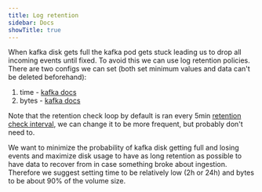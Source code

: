 ```yaml
---
title: Log retention
sidebar: Docs
showTitle: true
---
```


When kafka disk gets full the kafka pod gets stuck leading us to drop all incoming events until fixed. To avoid this we can use log retention policies. There are two configs we can set (both set minimum values and data can't be deleted beforehand):

1. time - [kafka docs](https://kafka.apache.org/documentation/#topicconfigs_local.retention.ms)
2. bytes - [kafka docs](https://kafka.apache.org/documentation/#topicconfigs_local.retention.bytes)

Note that the retention check loop by default is ran every 5min [retention check interval](https://kafka.apache.org/documentation/#brokerconfigs_log.retention.check.interval.ms), we can change it to be more frequent, but probably don't need to.

We want to minimize the probability of kafka disk getting full and losing events and maximize disk usage to have as long retention as possible to have data to recover from in case something broke about ingestion. Therefore we suggest setting time to be relatively low (2h or 24h) and bytes to be about 90% of the volume size.
